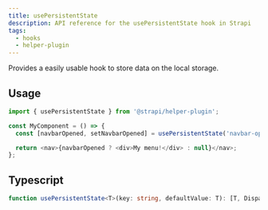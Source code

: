 ```yaml
---
title: usePersistentState
description: API reference for the usePersistentState hook in Strapi
tags:
  - hooks
  - helper-plugin
---
```


Provides a easily usable hook to store data on the local storage.

## Usage

```js
import { usePersistentState } from '@strapi/helper-plugin';

const MyComponent = () => {
  const [navbarOpened, setNavbarOpened] = usePersistentState('navbar-open', true);

  return <nav>{navbarOpened ? <div>My menu!</div> : null}</nav>;
};
```

## Typescript

```ts
function usePersistentState<T>(key: string, defaultValue: T): [T, Dispatch<SetStateAction<T>>];
```
